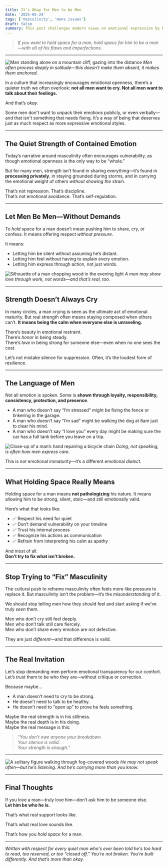 ```yaml
---
title: It's Okay for Men to be Men
date: '2025-05-24'
tags: ['masculinity', 'mens issues']
draft: false
summary: This post challenges modern views on emotional expression by honoring the quiet strength many men embody. It affirms that men don’t need to cry or be outwardly vulnerable to be whole—and that true support means respecting their way of processing, even in silence.
---
```


> _*If you want to hold space for a man, hold space for him to be a man—with all of his flaws and imperfections.*_

---

![Man standing alone on a mountain cliff, gazing into the distance](/static/images/blog/20250524-okay-for-men/man-on-cliff.png)
_Men often process deeply in solitude—this doesn’t make them absent, it makes them anchored._

In a culture that increasingly encourages emotional openness, there’s a quieter truth we often overlook: **not all men want to cry. Not all men want to talk about their feelings.**

And that’s _okay_.

Some men don't want to unpack their emotions publicly, or even verbally—and that isn't something that needs fixing. It’s a way of being that deserves just as much respect as more expressive emotional styles.

---

## The Quiet Strength of Contained Emotion

Today’s narrative around masculinity often encourages vulnerability, as though emotional openness is the only way to be “whole.”

But for many men, strength isn’t found in sharing everything—it’s found in **processing privately**, in staying grounded during storms, and in carrying the emotional weight of others _without showing the strain_.

That’s not repression. That’s discipline.  
That’s not emotional avoidance. That’s self-regulation.

---

## Let Men Be Men—Without Demands

To _hold space_ for a man doesn’t mean pushing him to share, cry, or confess. It means offering respect _without pressure_.

It means:

- Letting him be silent without assuming he’s distant.
- Letting him feel without having to explain every emotion.
- Letting him express through action, not just words.

![Silhouette of a man chopping wood in the evening light](/static/images/blog/20250524-okay-for-men/man-chopping-wood.png)
_A man may show love through work, not words—and that’s real, too._

---

## Strength Doesn’t Always Cry

In many circles, a man crying is seen as the ultimate act of emotional maturity. But real strength often means staying composed when others can’t. **It means being the calm when everyone else is unraveling.**

There’s beauty in emotional restraint.  
There’s _honor_ in being steady.  
There’s _love_ in being strong for someone else—even when no one sees the cost.

Let’s not mistake silence for suppression. Often, it’s the loudest form of resilience.

---

## The Language of Men

Not all emotion is spoken. Some is **shown through loyalty, responsibility, consistency, protection, and presence**.

- A man who doesn’t say “I’m stressed” might be fixing the fence or tinkering in the garage.
- A man who doesn’t say “I’m sad” might be walking the dog at 6am just to clear his mind.
- A man who doesn’t say “I love you” every day might be making sure the car has a full tank before you leave on a trip.

![Close-up of a man’s hand repairing a bicycle chain](/static/images/blog/20250524-okay-for-men/mechanic.png)
_Doing, not speaking, is often how men express care._

This is _not_ emotional immaturity—it’s a different emotional _dialect_.

---

## What Holding Space Really Means

Holding space for a man means **not pathologizing** his nature. It means allowing him to be strong, silent, stoic—and still emotionally valid.

Here’s what that looks like:

- ✅ Respect his need for quiet
- ✅ Don’t demand vulnerability on your timeline
- ✅ Trust his internal process
- ✅ Recognize his actions as communication
- ✅ Refrain from interpreting his calm as apathy

And most of all:  
**Don’t try to fix what isn’t broken.**

---

## Stop Trying to “Fix” Masculinity

The cultural push to reframe masculinity often feels more like pressure to replace it. But masculinity isn’t the problem—it’s the _misunderstanding_ of it.

We should stop telling men how they should feel and start asking if we’ve truly _seen_ them.

Men who don’t cry still feel deeply.  
Men who don’t talk still care fiercely.  
Men who don’t share every emotion are not defective.

They are just _different_—and that difference is valid.

---

## The Real Invitation

Let’s stop demanding men perform emotional transparency for our comfort.  
Let’s _trust_ them to be who they are—without critique or correction.

Because maybe...

- A man doesn’t need to cry to be strong.
- He doesn’t need to talk to be healthy.
- He doesn’t need to “open up” to prove he feels something.

Maybe the real strength is in his stillness.  
Maybe the real depth is in his doing.  
Maybe the real message is this:

> _“You don’t owe anyone your breakdown.  
> Your silence is valid.  
> Your strength is enough.”_

---

![A solitary figure walking through fog-covered woods](/static/images/blog/20250524-okay-for-men/woods.png)
_He may not speak often—but he’s listening. And he’s carrying more than you know._

---

## Final Thoughts

If you love a man—truly love him—don’t ask him to be someone else.  
**Let him be who he is.**

That’s what real support looks like.

That’s what real love sounds like.

That’s how you _hold space_ for a man.

---

_Written with respect for every quiet man who's ever been told he's too hard to read, too reserved, or too “closed off.” You’re not broken. You’re built differently. And that’s more than okay._

